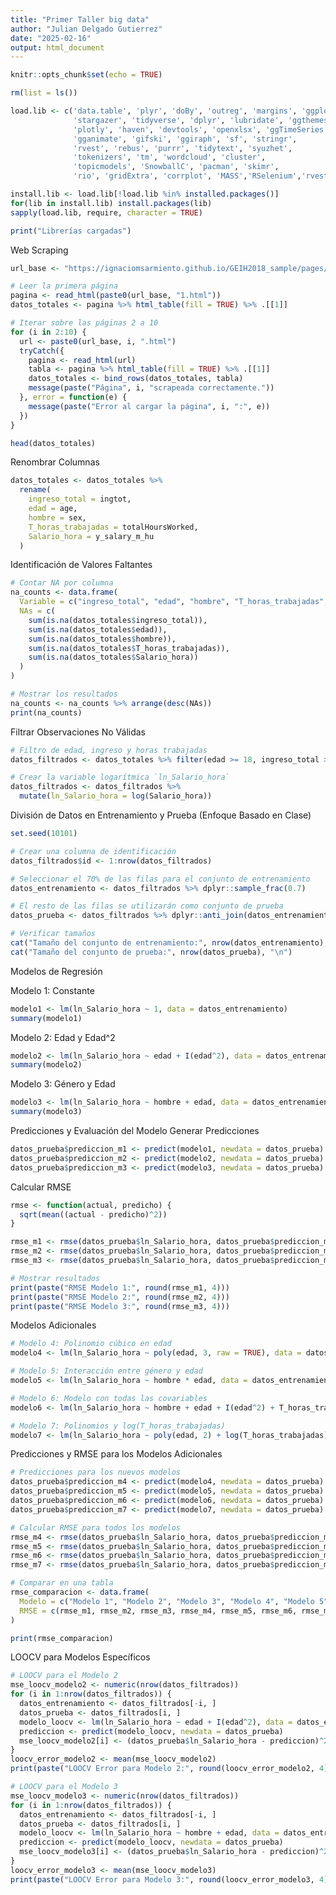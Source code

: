 ---
title: "Primer Taller big data"
author: "Julian Delgado Gutierrez"
date: "2025-02-16"
output: html_document
---

```{r setup, include=FALSE}
knitr::opts_chunk$set(echo = TRUE)
```

```{r setup, include=FALSE}
rm(list = ls())

load.lib <- c('data.table', 'plyr', 'doBy', 'outreg', 'margins', 'ggplot2', 
              'stargazer', 'tidyverse', 'dplyr', 'lubridate', 'ggthemes', 
              'plotly', 'haven', 'devtools', 'openxlsx', 'ggTimeSeries', 
              'gganimate', 'gifski', 'ggiraph', 'sf', 'stringr', 
              'rvest', 'rebus', 'purrr', 'tidytext', 'syuzhet', 
              'tokenizers', 'tm', 'wordcloud', 'cluster', 
              'topicmodels', 'SnowballC', 'pacman', 'skimr',
              'rio', 'gridExtra', 'corrplot', 'MASS','RSelenium','rvest','wdman')

install.lib <- load.lib[!load.lib %in% installed.packages()]
for(lib in install.lib) install.packages(lib)
sapply(load.lib, require, character = TRUE)

print("Librerías cargadas")
```

Web Scraping
```{r setup, include=FALSE}
url_base <- "https://ignaciomsarmiento.github.io/GEIH2018_sample/pages/geih_page_"

# Leer la primera página
pagina <- read_html(paste0(url_base, "1.html"))
datos_totales <- pagina %>% html_table(fill = TRUE) %>% .[[1]]

# Iterar sobre las páginas 2 a 10
for (i in 2:10) {
  url <- paste0(url_base, i, ".html")
  tryCatch({
    pagina <- read_html(url)
    tabla <- pagina %>% html_table(fill = TRUE) %>% .[[1]]
    datos_totales <- bind_rows(datos_totales, tabla)
    message(paste("Página", i, "scrapeada correctamente."))
  }, error = function(e) {
    message(paste("Error al cargar la página", i, ":", e))
  })
}

head(datos_totales)
```

Renombrar Columnas
```{r setup, include=FALSE}
datos_totales <- datos_totales %>%
  rename(
    ingreso_total = ingtot,
    edad = age,
    hombre = sex,
    T_horas_trabajadas = totalHoursWorked,
    Salario_hora = y_salary_m_hu
  )
```

Identificación de Valores Faltantes
```{r setup, include=FALSE}
# Contar NA por columna
na_counts <- data.frame(
  Variable = c("ingreso_total", "edad", "hombre", "T_horas_trabajadas", "Salario_hora"),
  NAs = c(
    sum(is.na(datos_totales$ingreso_total)),
    sum(is.na(datos_totales$edad)),
    sum(is.na(datos_totales$hombre)),
    sum(is.na(datos_totales$T_horas_trabajadas)),
    sum(is.na(datos_totales$Salario_hora))
  )
)

# Mostrar los resultados
na_counts <- na_counts %>% arrange(desc(NAs))
print(na_counts)
```

Filtrar Observaciones No Válidas
```{r setup, include=FALSE}
# Filtro de edad, ingreso y horas trabajadas
datos_filtrados <- datos_totales %>% filter(edad >= 18, ingreso_total > 0, T_horas_trabajadas > 0, Salario_hora > 0)

# Crear la variable logarítmica `ln_Salario_hora`
datos_filtrados <- datos_filtrados %>%
  mutate(ln_Salario_hora = log(Salario_hora))
```

División de Datos en Entrenamiento y Prueba (Enfoque Basado en Clase)
```{r setup, include=FALSE}
set.seed(10101)

# Crear una columna de identificación
datos_filtrados$id <- 1:nrow(datos_filtrados)

# Seleccionar el 70% de las filas para el conjunto de entrenamiento
datos_entrenamiento <- datos_filtrados %>% dplyr::sample_frac(0.7)

# El resto de las filas se utilizarán como conjunto de prueba
datos_prueba <- datos_filtrados %>% dplyr::anti_join(datos_entrenamiento, by = "id")

# Verificar tamaños
cat("Tamaño del conjunto de entrenamiento:", nrow(datos_entrenamiento), "\n")
cat("Tamaño del conjunto de prueba:", nrow(datos_prueba), "\n")
```

Modelos de Regresión

Modelo 1: Constante
```{r setup, include=FALSE}
modelo1 <- lm(ln_Salario_hora ~ 1, data = datos_entrenamiento)
summary(modelo1)
```

Modelo 2: Edad y Edad^2
```{r setup, include=FALSE}
modelo2 <- lm(ln_Salario_hora ~ edad + I(edad^2), data = datos_entrenamiento)
summary(modelo2)
```

Modelo 3: Género y Edad
```{r setup, include=FALSE}
modelo3 <- lm(ln_Salario_hora ~ hombre + edad, data = datos_entrenamiento)
summary(modelo3)
```

Predicciones y Evaluación del Modelo
Generar Predicciones
```{r setup, include=FALSE}
datos_prueba$prediccion_m1 <- predict(modelo1, newdata = datos_prueba)
datos_prueba$prediccion_m2 <- predict(modelo2, newdata = datos_prueba)
datos_prueba$prediccion_m3 <- predict(modelo3, newdata = datos_prueba)
```

Calcular RMSE
```{r setup, include=FALSE}
rmse <- function(actual, predicho) {
  sqrt(mean((actual - predicho)^2))
}

rmse_m1 <- rmse(datos_prueba$ln_Salario_hora, datos_prueba$prediccion_m1)
rmse_m2 <- rmse(datos_prueba$ln_Salario_hora, datos_prueba$prediccion_m2)
rmse_m3 <- rmse(datos_prueba$ln_Salario_hora, datos_prueba$prediccion_m3)

# Mostrar resultados
print(paste("RMSE Modelo 1:", round(rmse_m1, 4)))
print(paste("RMSE Modelo 2:", round(rmse_m2, 4)))
print(paste("RMSE Modelo 3:", round(rmse_m3, 4)))
```
Modelos Adicionales
```{r setup, include=FALSE}
# Modelo 4: Polinomio cúbico en edad
modelo4 <- lm(ln_Salario_hora ~ poly(edad, 3, raw = TRUE), data = datos_entrenamiento)

# Modelo 5: Interacción entre género y edad
modelo5 <- lm(ln_Salario_hora ~ hombre * edad, data = datos_entrenamiento)

# Modelo 6: Modelo con todas las covariables
modelo6 <- lm(ln_Salario_hora ~ hombre + edad + I(edad^2) + T_horas_trabajadas, data = datos_entrenamiento)

# Modelo 7: Polinomios y log(T_horas_trabajadas)
modelo7 <- lm(ln_Salario_hora ~ poly(edad, 2) + log(T_horas_trabajadas), data = datos_entrenamiento)
```

Predicciones y RMSE para los Modelos Adicionales
```{r setup, include=FALSE}
# Predicciones para los nuevos modelos
datos_prueba$prediccion_m4 <- predict(modelo4, newdata = datos_prueba)
datos_prueba$prediccion_m5 <- predict(modelo5, newdata = datos_prueba)
datos_prueba$prediccion_m6 <- predict(modelo6, newdata = datos_prueba)
datos_prueba$prediccion_m7 <- predict(modelo7, newdata = datos_prueba)

# Calcular RMSE para todos los modelos
rmse_m4 <- rmse(datos_prueba$ln_Salario_hora, datos_prueba$prediccion_m4)
rmse_m5 <- rmse(datos_prueba$ln_Salario_hora, datos_prueba$prediccion_m5)
rmse_m6 <- rmse(datos_prueba$ln_Salario_hora, datos_prueba$prediccion_m6)
rmse_m7 <- rmse(datos_prueba$ln_Salario_hora, datos_prueba$prediccion_m7)

# Comparar en una tabla
rmse_comparacion <- data.frame(
  Modelo = c("Modelo 1", "Modelo 2", "Modelo 3", "Modelo 4", "Modelo 5", "Modelo 6", "Modelo 7"),
  RMSE = c(rmse_m1, rmse_m2, rmse_m3, rmse_m4, rmse_m5, rmse_m6, rmse_m7)
)

print(rmse_comparacion)
```

LOOCV para Modelos Específicos
```{r setup, include=FALSE}
# LOOCV para el Modelo 2
mse_loocv_modelo2 <- numeric(nrow(datos_filtrados))
for (i in 1:nrow(datos_filtrados)) {
  datos_entrenamiento <- datos_filtrados[-i, ]
  datos_prueba <- datos_filtrados[i, ]
  modelo_loocv <- lm(ln_Salario_hora ~ edad + I(edad^2), data = datos_entrenamiento)
  prediccion <- predict(modelo_loocv, newdata = datos_prueba)
  mse_loocv_modelo2[i] <- (datos_prueba$ln_Salario_hora - prediccion)^2
}
loocv_error_modelo2 <- mean(mse_loocv_modelo2)
print(paste("LOOCV Error para Modelo 2:", round(loocv_error_modelo2, 4)))

# LOOCV para el Modelo 3
mse_loocv_modelo3 <- numeric(nrow(datos_filtrados))
for (i in 1:nrow(datos_filtrados)) {
  datos_entrenamiento <- datos_filtrados[-i, ]
  datos_prueba <- datos_filtrados[i, ]
  modelo_loocv <- lm(ln_Salario_hora ~ hombre + edad, data = datos_entrenamiento)
  prediccion <- predict(modelo_loocv, newdata = datos_prueba)
  mse_loocv_modelo3[i] <- (datos_prueba$ln_Salario_hora - prediccion)^2
}
loocv_error_modelo3 <- mean(mse_loocv_modelo3)
print(paste("LOOCV Error para Modelo 3:", round(loocv_error_modelo3, 4)))
```
